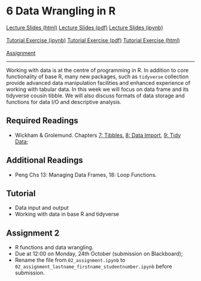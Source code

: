 # 6 Data Wrangling in R

<div id="buttons">
<a class="btn btn-primary btn-lg" role="button" href="lectures/06_week.html">Lecture Slides (html)</a>
<a class="btn btn-info btn-lg" role="button" href="https://github.com/ASDS-TCD/POP77001_Computer_Programming_2022/blob/main/lectures/06_week.pdf">Lecture Slides (pdf)</a>
<a class="btn btn-secondary btn-lg" role="button" href="https://github.com/ASDS-TCD/POP77001_Computer_Programming_2022/blob/main/lectures/06_week.ipynb">Lecture Slides (ipynb)</a>
<br>
<br>
<a class="btn btn-success btn-lg" role="button" href="https://github.com/ASDS-TCD/POP77001_Computer_Programming_2022/blob/main/tutorials/06_week.ipynb">Tutorial Exercise (ipynb)</a>
<a class="btn btn-info btn-lg" role="button" href="https://github.com/ASDS-TCD/POP77001_Computer_Programming_2022/blob/main/tutorials/06_week.pdf">Tutorial Exercise (pdf)</a>
<a class="btn btn-secondary btn-lg" role="button" href="tutorials/06_week.html">Tutorial Exercise (html)</a>
<br>
<br>
<a class="btn btn-danger btn-lg" role="button" href="https://github.com/ASDS-TCD/POP77001_Computer_Programming_2022/blob/main/assignments/02_assignment.ipynb">Assignment</a>
</div>
---

Working with data is at the centre of programming in R. In addition to core functionality of base R, many new packages, such as `tidyverse` collection provide advanced data manipulation facilities and enhanced experience of working with tabular data. In this week we will focus on data frame and its tidyverse cousin tibble. We will also discuss formats of data storage and functions for data I/O and descriptive analysis.

## Required Readings

- Wickham & Grolemund. Chapters [7: Tibbles](https://r4ds.had.co.nz/tibbles.html), [8: Data Import](https://r4ds.had.co.nz/data-import.html), [9: Tidy Data](https://r4ds.had.co.nz/tidy-data.html);

## Additional Readings

- Peng Chs 13: Managing Data Frames, 18: Loop Functions.

## Tutorial

- Data input and output
- Working with data in base R and tidyverse

## Assignment 2

- R functions and data wrangling.
- Due at 12:00 on Monday, 24th October (submission on Blackboard);
- Rename the file from `02_assignment.ipynb` to `02_assignment_lastname_firstname_studentnumber.ipynb` before submission.
